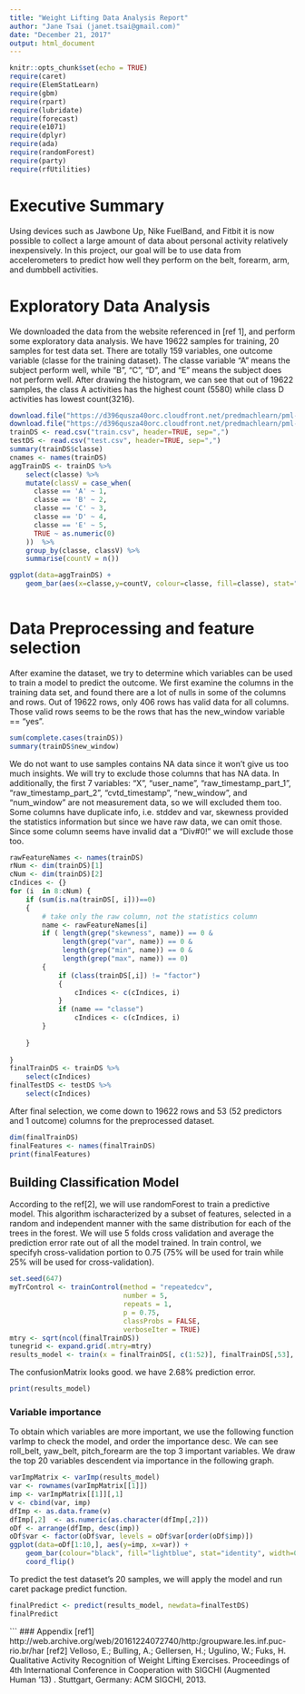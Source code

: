 ---
title: "Weight Lifting Data Analysis Report"
author: "Jane Tsai (janet.tsai@gmail.com)"
date: "December 21, 2017"
output: html_document
---

```{r setup, include=FALSE}
knitr::opts_chunk$set(echo = TRUE)
require(caret)
require(ElemStatLearn)
require(gbm)
require(rpart)
require(lubridate)
require(forecast)
require(e1071)
require(dplyr)
require(ada)
require(randomForest)
require(party)
require(rfUtilities)
```

# Executive Summary

Using devices such as Jawbone Up, Nike FuelBand, and Fitbit it is now possible to collect a large amount of data about personal activity relatively inexpensively. In this project, our goal will be to use data from accelerometers to predict how well they perform on the belt, forearm, arm, and dumbbell activities. 

# Exploratory Data Analysis

We downloaded the data from the website referenced in [ref 1], and perform some exploratory data analysis.
We have 19622 samples for training, 20 samples for test data set. There are totally 159 variables, one outcome variable (classe for the training dataset). The classe variable "A" means the subject perform well, while "B", "C", "D", and "E" means the subject does not perform well. After drawing the histogram, we can see that out of 19622 samples, the class A activities has the highest count (5580) while class D activities has lowest count(3216).

```{r explorotary_data, warning=FALSE, echo=TRUE}
download.file("https://d396qusza40orc.cloudfront.net/predmachlearn/pml-training.csv", "train.csv", method="libcurl");
download.file("https://d396qusza40orc.cloudfront.net/predmachlearn/pml-testing.csv", "test.csv", method="libcurl");
trainDS <- read.csv("train.csv", header=TRUE, sep=",")
testDS <- read.csv("test.csv", header=TRUE, sep=",")
summary(trainDS$classe)
cnames <- names(trainDS)
aggTrainDS <- trainDS %>%
    select(classe) %>%
    mutate(classV = case_when(
      classe == 'A' ~ 1,
      classe == 'B' ~ 2,
      classe == 'C' ~ 3,
      classe == 'D' ~ 4,
      classe == 'E' ~ 5,
      TRUE ~ as.numeric(0)
    ))  %>%
    group_by(classe, classV) %>%
    summarise(countV = n())

ggplot(data=aggTrainDS) + 
    geom_bar(aes(x=classe,y=countV, colour=classe, fill=classe), stat="identity", width=0.2)
   
```

# Data Preprocessing and feature selection
After examine the dataset, we try to determine which variables can be used to  train a model to predict the outcome. We first examine the columns in the training data set, and found there are a lot of nulls in some of the columns and rows.  Out of 19622 rows, only 406 rows has valid data for all columns.  Those valid rows seems to be the rows that has the new_window variable == "yes". 

```{r complete_cases}
sum(complete.cases(trainDS))
summary(trainDS$new_window)
```

We do not want to use samples contains NA data since it won't give us too much insights. We will try to exclude those columns that has NA data. In additionally, the first 7 variables: "X", "user_name", "raw_timestamp_part_1", "raw_timestamp_part_2", "cvtd_timestamp", "new_window", and "num_window" are not measurement data, so we will excluded them too. Some columns have duplicate info, i.e. stddev and var, skewness provided the statistics information but since we have raw data, we can omit those. 
Since some column seems have invalid dat a "Div#0!" we will exclude those too.

```{r feature_selection, echo=TRUE, warning=FALSE}
rawFeatureNames <- names(trainDS)
rNum <- dim(trainDS)[1]
cNum <- dim(trainDS)[2]
cIndices <- {} 
for (i  in 8:cNum) {
    if (sum(is.na(trainDS[, i]))==0)
    {
        # take only the raw column, not the statistics column
        name <- rawFeatureNames[i]
        if ( length(grep("skewness", name)) == 0 &
             length(grep("var", name)) == 0 &
             length(grep("min", name)) == 0 &
             length(grep("max", name)) == 0)
        {
            if (class(trainDS[,i]) != "factor")
            {
                cIndices <- c(cIndices, i)
            }
            if (name == "classe")
                cIndices <- c(cIndices, i)
        }
        
    }
        
}
finalTrainDS <- trainDS %>%
    select(cIndices)
finalTestDS <- testDS %>%
    select(cIndices)
```

After final selection, we come down to 19622 rows and 53 (52 predictors and 1 outcome) columns for the preprocessed dataset. 

```{r final_train_ds}
dim(finalTrainDS)
finalFeatures <- names(finalTrainDS)
print(finalFeatures)
```

## Building Classification Model 

According to the ref[2], we will use randomForest to train a predictive model. This algorithm ischaracterized by a subset of features, selected in a random
and independent manner with the same distribution for each of the trees in the forest. We will use 5 folds cross validation and average the prediction error rate out of all the model trained. In train control, we specifyh cross-validation portion to 0.75 (75% will be used for train while 25% will be used for cross-validation).

```{r train_model_ada, echo= TRUE, warning=FALSE}


set.seed(647)
myTrControl <- trainControl(method = "repeatedcv",
                            number = 5,
                            repeats = 1,
                            p = 0.75,
                            classProbs = FALSE,
                            verboseIter = TRUE)
mtry <- sqrt(ncol(finalTrainDS))
tunegrid <- expand.grid(.mtry=mtry)
results_model <- train(x = finalTrainDS[, c(1:52)], finalTrainDS[,53], method="rf",trControl=myTrControl,tuneLength=1, tuneGrid=tunegrid)

```

The confusionMatrix looks good. we have 2.68% prediction error.

```{r confusion_matrix}
print(results_model)
```

### Variable importance
To obtain which variables are more important, we use the following function varImp to check the model, and order the importance desc. We can see roll_belt, yaw_belt, pitch_forearm are the top 3 important variables. We draw the top 20 variables descendent via importance in the following graph.

```{r var_importance, fig.width=6, fig.height=4}
varImpMatrix <- varImp(results_model)
var <- rownames(varImpMatrix[[1]])
imp <- varImpMatrix[[1]][,1]
v <- cbind(var, imp)
dfImp <- as.data.frame(v)
dfImp[,2]  <- as.numeric(as.character(dfImp[,2]))
oDf <- arrange(dfImp, desc(imp))
oDf$var <- factor(oDf$var, levels = oDf$var[order(oDf$imp)])
ggplot(data=oDf[1:10,], aes(y=imp, x=var)) + 
    geom_bar(colour="black", fill="lightblue", stat="identity", width=0.2) +
    coord_flip()

```

To predict the test dataset's 20 samples, we will apply the model and run caret package predict function.

```{r prediction}
finalPredict <- predict(results_model, newdata=finalTestDS)
finalPredict
```
```
### Appendix 
[ref1] http://web.archive.org/web/20161224072740/http:/groupware.les.inf.puc-rio.br/har
[ref2] Velloso, E.; Bulling, A.; Gellersen, H.; Ugulino, W.; Fuks, H. Qualitative Activity Recognition of Weight Lifting Exercises. Proceedings of 4th International Conference in Cooperation with SIGCHI (Augmented Human '13) . Stuttgart, Germany: ACM SIGCHI, 2013.